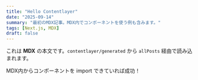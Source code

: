 ---
title: "Hello Contentlayer"
date: "2025-09-14"
summary: "最初のMDX記事。MDX内でコンポーネントを使う例も含みます。"
tags: [Next.js, MDX]
draft: false
---


これは **MDX** の本文です。`contentlayer/generated` から `allPosts` 経由で読み込まれます。

<Callout>MDX内からコンポーネントを import できていれば成功！</Callout>